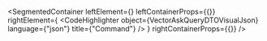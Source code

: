 
<SegmentedContainer
  leftElement={<VectorAskQueryDTODesc />}
  leftContainerProps={{}}
  rightElement={
    <CodeHighlighter
      object={VectorAskQueryDTOVisualJson}
      language={"json"}
      title={"Command"}
    />
  }
  rightContainerProps={{}}
/>
